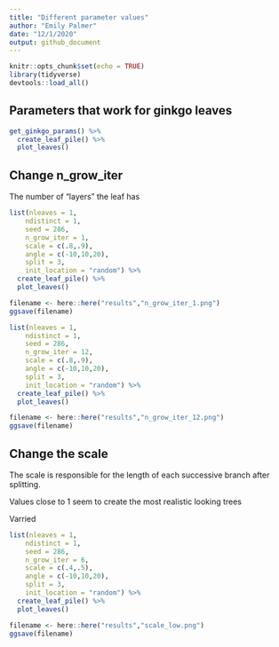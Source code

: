 ```yaml
---
title: "Different parameter values"
author: "Emily Palmer"
date: "12/1/2020"
output: github_document
---
```


```r
knitr::opts_chunk$set(echo = TRUE)
library(tidyverse)
devtools::load_all()
```

## Parameters that work for ginkgo leaves

```r
get_ginkgo_params() %>% 
  create_leaf_pile() %>% 
  plot_leaves()
```

## Change n_grow_iter

The number of "layers" the leaf has 

```r
list(nleaves = 1,
    ndistinct = 1,
    seed = 286,
    n_grow_iter = 1,
    scale = c(.8,.9),
    angle = c(-10,10,20),
    split = 3,
    init_location = "random") %>% 
  create_leaf_pile() %>% 
  plot_leaves()

filename <- here::here("results","n_grow_iter_1.png")
ggsave(filename)

list(nleaves = 1,
    ndistinct = 1,
    seed = 286,
    n_grow_iter = 12,
    scale = c(.8,.9),
    angle = c(-10,10,20),
    split = 3,
    init_location = "random") %>% 
  create_leaf_pile() %>% 
  plot_leaves()

filename <- here::here("results","n_grow_iter_12.png")
ggsave(filename)

```

## Change the scale 

The scale is responsible for the length of each successive branch after splitting. 

Values close to 1 seem to create the most realistic looking trees

Varried

```r
list(nleaves = 1,
    ndistinct = 1,
    seed = 286,
    n_grow_iter = 6,
    scale = c(.4,.5),
    angle = c(-10,10,20),
    split = 3,
    init_location = "random") %>% 
  create_leaf_pile() %>% 
  plot_leaves()

filename <- here::here("results","scale_low.png")
ggsave(filename)
```

